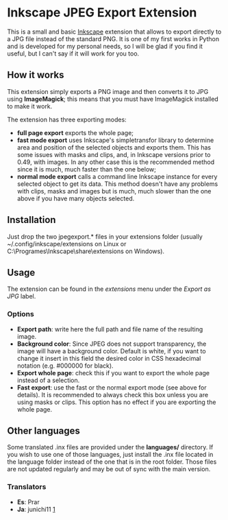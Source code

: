 = Inkscape JPEG Export Extension =

This is a small and basic [http://inkscape.org Inkscape] extension that allows to export directly to a JPG file instead of the standard PNG. It is one of my first works in Python and is developed for my personal needs, so I will be glad if you find it useful, but I can't say if it will work for you too.

== How it works ==

This extension simply exports a PNG image and then converts it to JPG using '''ImageMagick'''; this means that you must have ImageMagick installed to make it work.

The extension has three exporting modes:
* '''full page export''' exports the whole page;
* '''fast mode export''' uses Inkscape's simpletransfor library to determine area and position of the selected objects and exports them. This has some issues with masks and clips, and, in Inkscape versions prior to 0.49, with images. In any other case this is the recommended method since it is much, much faster than the one below;
* '''normal mode export''' calls a command line Inkscape instance for every selected object to get its data. This method doesn't have any problems with clips, masks and images but is much, much slower than the one above if you have many objects selected.

== Installation ==

Just drop the two jpegexport.* files in your extensions folder (usually ~/.config/inkscape/extensions on Linux or C:\Programes\Inkscape\share\extensions on Windows).

== Usage ==

The extension can be found in the ''extensions'' menu under the ''Export as JPG'' label. 

=== Options ===

* '''Export path''': write here the full path and file name of the resulting image.
* '''Background color''': Since JPEG does not support transparency, the image will have a background color. Default is white, if you want to change it insert in this field the desired color in CSS hexadecimal notation (e.g. #000000 for black).
* '''Export whole page''': check this if you want to export the whole page instead of a selection. 
* '''Fast export''': use the fast or the normal export mode (see above for details). It is recommended to always check this box unless you are using masks or clips. This option has no effect if you are exporting the whole page.

== Other languages ==

Some translated .inx files are provided under the '''languages/''' directory. If you wish to use one of those languages, just install the .inx file located in the language folder instead of the one that is in the root folder. Those files are not updated regularly and may be out of sync with the main version.

=== Translators ===
* '''Es''': Prar
* '''Ja''': junichi11 [https://github.com/junichi11]
